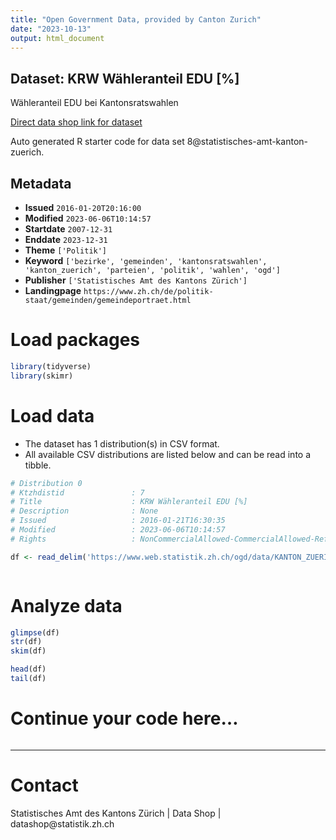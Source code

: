```yaml
---
title: "Open Government Data, provided by Canton Zurich"
date: "2023-10-13"
output: html_document
---
```


## Dataset: KRW Wähleranteil EDU [%]

Wähleranteil EDU bei Kantonsratswahlen

[Direct data shop link for dataset](https://www.zh.ch/de/politik-staat/statistik-daten/datenkatalog.html#/datasets/8@statistisches-amt-kanton-zuerich)

Auto generated R starter code for data set 8@statistisches-amt-kanton-zuerich.

## Metadata

- **Issued** `2016-01-20T20:16:00`
- **Modified** `2023-06-06T10:14:57`
- **Startdate** `2007-12-31`
- **Enddate** `2023-12-31`
- **Theme** `['Politik']`
- **Keyword** `['bezirke', 'gemeinden', 'kantonsratswahlen', 'kanton_zuerich', 'parteien', 'politik', 'wahlen', 'ogd']`
- **Publisher** `['Statistisches Amt des Kantons Zürich']`
- **Landingpage** `https://www.zh.ch/de/politik-staat/gemeinden/gemeindeportraet.html`


# Load packages

```r

library(tidyverse)
library(skimr)

```

# Load data

-   The dataset has 1 distribution(s) in CSV format.
-   All available CSV distributions are listed below and can be read into a tibble.

```r

# Distribution 0
# Ktzhdistid               : 7
# Title                    : KRW Wähleranteil EDU [%]
# Description              : None
# Issued                   : 2016-01-21T16:30:35
# Modified                 : 2023-06-06T10:14:57
# Rights                   : NonCommercialAllowed-CommercialAllowed-ReferenceRequired

df <- read_delim('https://www.web.statistik.zh.ch/ogd/data/KANTON_ZUERICH_437.csv')



```

# Analyze data

```r

glimpse(df)
str(df)
skim(df)

head(df)
tail(df)

```

# Continue your code here...

```r

```

------------------------------------------------------------------------

# Contact

Statistisches Amt des Kantons Zürich | Data Shop | datashop@statistik.zh.ch
